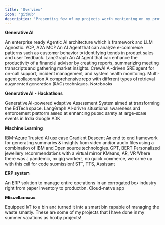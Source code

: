 ```yaml
---
title: 'Overview'
icon: 'github'
description: 'Presenting few of my projects worth mentioning on my profile'
---
```


**Generative AI**

<CardGroup cols={3}>
    <Card
        title="AI Agents Interoperability"
        href="/projects/genai/acp-agents"
    >
    An enterprise ready Agentic AI architecture which is framework and LLM Agnostic.
    <Info>ACP, A2A</Info>
    <Info>MCP</Info>
    </Card>
  <Card
        title="E-commerce analysis AI Agent"
        href="/projects/genai/e-commerce-usecase"
    >
    An AI Agent that can analyze e-commerce patterns such as customer behavior to identifying trends in product sales and user feedback.
    <Info>LangGraph</Info>
    </Card>
  <Card
    title="Financial research and analysis Agent"
    href="/projects/genai/financial-advisor-usecase"
  >
  An AI Agent that can enhance the productivity of a financial advisor by creating reports, summarizing meeting transcripts and gathering market insights.
  <Info>CrewAI</Info>
  </Card>
  <Card
        title="On-call SRE Agent"
        href="/projects/genai/sre_agent"
    >
    AI-driven SRE agent for on-call support, incident management, and system health monitoring.
    <Info>Multi-agent collaboration</Info>
    </Card>
  <Card
        title="Retrieval-Augmented Generation(RAG) playbooks"
        href="/projects/genai/rag-playbooks"
    >
    A comprehensive repo with different types of retrieval augmented generation (RAG) techniques.
    <Info>Notebooks</Info>
    </Card>
  
</CardGroup>

**Generative AI - Hackathons**

<CardGroup cols={3}>
<Card
    title="Adaptive AI Assessment"
    href="/projects/genai/genai-adaptive-assessment-system"
  >
  Generative AI-powered Adaptive Assessment System aimed at transforming the EdTech space.
  <Info>LangGraph</Info>
  </Card>
  <Card
    title="Improving safety at large public events"
    href="/projects/genai/safety-at-large-public-events"
  >
  AI-driven situational awareness and enforcement platform aimed at enhancing public safety at large-scale events in India
  <Info>Google ADK</Info>
  </Card>

</CardGroup>

**Machine Learning**

<CardGroup cols={3}>
  <Card
    title="Govern a Traditional AI model"
    href="/projects/ml/trusted-ai"
  >
  IBM-Azure Trusted AI use case
  <Info>Gradient Descent</Info>
  </Card>
  <Card
    title="Summarize a video or audio using IBM Watson"
    href="/projects/ml/summarize-a-video-or-audio"
  >
  An end to end framework for generating summaries & insights from video and/or audio files using a combination of IBM and Open source technologies.
  <Info>GPT, BERT</Info>
  </Card>
  <Card
    title="Augmented Reality powered Virtual Mirror"
    href="/projects/ml/virtual-mirror"
  >
  Personalized jewellery recommendations with a virtual mirror
  <Info>KMeans, AR, VR</Info>
  </Card>
  <Card
    title="Online & Offline Order processing during pandemics"
    href="/projects/ml/order-processing-pandemics"
  >
  Where there was a pandemic, no gig workers, no quick commerce, we came up with this call for code submission!
  <Info>STT, TTS, Assistant</Info>
  </Card>

</CardGroup>

**ERP system**

<CardGroup cols={3}>
  <Card
    title="Browmix ERP"
    href="/projects/erp/browmix"
  >
  An ERP solution to manage entire operations in an corrogated box industry right from paper inventory to production.
  <Info>Cloud-native app</Info>
  </Card>
  
</CardGroup>

**Miscellaneous**

<CardGroup cols={3}>
  <Card
    title="Smart waste management with Internet of Things (IoT)"
    href="/projects/miscellaneous/smart-waste-management"
  >
  Equipped IoT to a bin and turned it into a smart bin capable of managing the waste smartly.
  </Card>
  <Card
        title="Hobby Projects"
        href="/projects/miscellaneous/hobby"
    >
    These are some of my projects that I have done in my summer vacations as hobby projects!
    </Card>
</CardGroup>